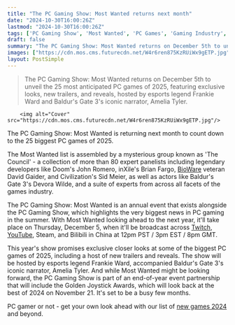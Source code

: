 ```yaml
---
title: "The PC Gaming Show: Most Wanted returns next month"
date: "2024-10-30T16:00:26Z"
lastmod: "2024-10-30T16:00:26Z"
tags: ['PC Gaming Show', 'Most Wanted', 'PC Games', 'Gaming Industry', 'Event', 'List', 'Trailers', 'Reveals', 'Esports', 'Twitch', 'YouTube', 'Steam', 'Bilibili', 'Golden Joystick Awards']
draft: false
summary: "The PC Gaming Show: Most Wanted returns on December 5th to unveil the 25 most anticipated PC games of 2025, featuring exclusive looks, new trailers, and reveals, hosted by esports legend Frankie Ward and Baldur's Gate 3's iconic narrator, Amelia Tyler."
images: ["https://cdn.mos.cms.futurecdn.net/W4r6ren875KzRUiWx9gETP.jpg"]
layout: PostSimple
---
```

> The PC Gaming Show: Most Wanted returns on December 5th to unveil the 25 most anticipated PC games of 2025, featuring exclusive looks, new trailers, and reveals, hosted by esports legend Frankie Ward and Baldur's Gate 3's iconic narrator, Amelia Tyler.


        <img alt="Cover" src="https://cdn.mos.cms.futurecdn.net/W4r6ren875KzRUiWx9gETP.jpg"/>
        
The PC Gaming Show: Most Wanted is returning next month to count down to the 25 biggest PC games of 2025. 

The Most Wanted list is assembled by a mysterious group known as 'The Council' - a collection of more than 80 expert panelists including legendary developers like Doom's John Romero, inXile's Brian Fargo, [BioWare](https://www.gamesradar.com/tag/bioware/) veteran David Gaider, and Civilization's Sid Meier, as well as actors like Baldur's Gate 3's Devora Wilde, and a suite of experts from across all facets of the games industry.

The PC Gaming Show: Most Wanted is an annual event that exists alongside the PC Gaming Show, which highlights the very biggest news in PC gaming in the summer. With Most Wanted looking ahead to the next year, it'll take place on Thursday, December 5, when it'll be broadcast across [Twitch](https://www.twitch.tv/pcgamer), [YouTube](https://www.youtube.com/pcgamer), Steam, and Bilibili in China at 12pm PST / 3pm EST / 8pm GMT.

This year's show promises exclusive closer looks at some of the biggest PC games of 2025, including a host of new trailers and reveals. The show will be hosted by esports legend Frankie Ward, accompanied Baldur's Gate 3's iconic narrator, Amelia Tyler. And while Most Wanted might be looking forward, the PC Gaming Show is part of an end-of-year event partnership that will include the Golden Joystick Awards, which will look back at the best of 2024 on November 21. It's set to be a busy few months.

PC gamer or not - get your own look ahead with our list of [new games 2024](https://www.gamesradar.com/video-game-release-dates/) and beyond.
        